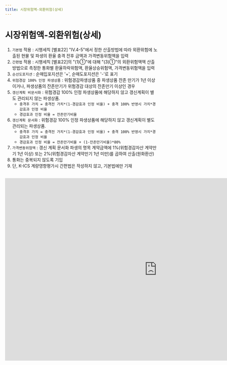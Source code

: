 ```yaml
---
title: 시장위험액-외환위험(상세)
---
```

# 시장위험액-외환위험(상세)

<Accordion multiple activeIndex={[]}>
<AccordionTab header="[작성 요령]">

1. `기본법` 적용 : 시행세칙 [별표22] <OverlayDemo id = "445"/>"Ⅳ.4-5"에서 정한 산출방법에 따라 외환위험에 노출된 현물 및 파생의 환율 충격 전후 금액과 가격변동위험액을 입력
2. `간편법` 적용 : 시행세칙 [별표22]의<OverlayDemo id = "416_나"/> "(1)①"에 대해 <OverlayDemo id = "416_나"/>"(3)①"의 외환위험액액 산출방법으로 측정한 통화별 환율하락위험액, 환율상승위험액, 가격변동위험액을 입력
3. `순선도포지션` : 순매입포지션은 '+', 순매도포지션은 '-'로 표기
4. `위험경감 100% 인정 파생상품` : 위험경감파생상품 중 파생상품 잔존 만기가 1년 이상이거나, 파생상품의 잔존만기가 위험경감 대상의 잔존만기 이상인 경우
5. `갱신계획 비문서화` : 위험경감 100% 인정 파생상품에 해당하지 않고 갱신계획이 별도 관리되지 않는 파생상품.
    - `충격후 가치 = 충격전 가치*(1-경감효과 인정 비율) + 충격 100% 반영시 가치*경감효과 인정 비율`
    -  `경감효과 인정 비율 = 잔존만기비율`
6. `갱신계획 문서화` : 위험경감 100% 인정 파생상품에 해당하지 않고 갱신계획이 별도 관리되는 파생상품.
    - `충격후 가치 = 충격전 가치*(1-경감효과 인정 비율) + 충격 100% 반영시 가치*경감효과 인정 비율`
    - `경감효과 인정 비율 = 잔존만기비율 + (1-잔존만기비율)*80%`
7. `가격변동위험액` : 갱신 계획 문서화 파생의 명목 계약금액에 1%(위험경감자산 계약만기 1년 이상) 또는 2%(위험경감자산 계약만기 1년 미만)를 곱하여 산출(원화환산)
8. 통화는 중복되지 않도록 기입
9. 단, K-ICS 계량영향평가시 간편법은 작성하지 않고, 기본법에만 기재

</AccordionTab>
</Accordion>

<br/>

<iframe width="1000" height="600" frameBorder="0" scrolling="no"
src="https://onedrive.live.com/embed?resid=AB5F66CE0CF8D024%2116554&authkey=%21ACzRWZavyE-79hc&em=2
&AllowTyping=True
&wdAllowInteractivity=False&ActiveCell='5-5'!F10&Item='5-5'!A7:W28
&wdHideGridlines=True
&wdDownloadButton=False
&waccluster=PSG3">
</iframe>
